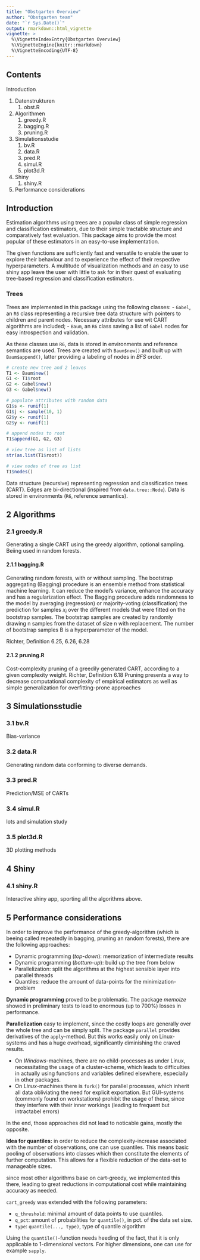 ```yaml
---
title: "Obstgarten Overview"
author: "Obstgarten team"
date: "`r Sys.Date()`"
output: rmarkdown::html_vignette
vignette: >
  %\VignetteIndexEntry{Obstgarten Overview}
  %\VignetteEngine{knitr::rmarkdown}
  %\VignetteEncoding{UTF-8}
---
```


## Contents
Introduction

1. Datenstrukturen
    1. obst.R 
1. Algorithmen
    1. greedy.R 
    1. bagging.R
    1. pruning.R
1. Simulationsstudie
    1. bv.R
    1. data.R
    1. pred.R
    1. simul.R
    1. plot3d.R
1. Shiny
    1. shiny.R
1. Performance considerations

## Introduction

Estimation algorithms using trees are a popular class of simple regression and classification estimators, due to their simple tractable structure and comparatively fast evaluation.
This package aims to provide the most popular of these estimators in an easy-to-use implementation.

The given functions are sufficiently fast and versatile to enable the user to explore their behaviour and to experience the effect of their respective hyperparameters. A multitude of visualization methods and an easy to use shiny app leave the user with little to ask for in their quest of evaluating tree-based regression and classification estimators.

### Trees

Trees are implemented in this package using the following classes:
- `Gabel`, an `R6` class representing a recursive tree data structure with pointers to children and parent nodes. Necessary attributes for use wit CART algorithms are included;
- `Baum`, an `R6` class saving a list of `Gabel` nodes for easy introspection and validation.

As these classes use `R6`, data is stored in environments and reference semantics are used. Trees are created with `Baum$new()` and built up with `Baum$append()`, latter providing a labeling of nodes in *BFS* order.

```r
# create new tree and 2 leaves
T1 <- Baum$new()
G1 <- T1$root
G2 <- Gabel$new()
G3 <- Gabel$new()

# populate attributes with random data
G1$s <- runif(1)
G1$j <- sample(10, 1)
G2$y <- runif(1)
G2$y <- runif(1)

# append nodes to root
T1$append(G1, G2, G3)

# view tree as list of lists
str(as.list(T1$root))

# view nodes of tree as list
T1$nodes()
```

Data structure (recursive) representing regression and classification trees (CART). Edges are bi-directional (inspired from `data.tree::Node`). Data is stored in environments (`R6`, reference semantics).

## 2 Algorithms

### 2.1 greedy.R 
 
Generating a single CART using the greedy algorithm, optional sampling. Beiing used in random forests.

#### 2.1.1 bagging.R 
 
Generating random forests, with or without sampling.
The bootstrap aggregating (Bagging) procedure is an ensemble method from statistical machine learning. It can reduce the model's variance, enhance the accuracy and has a regularization effect. The Bagging procedure adds randomness to the model by averaging (regression) or majority-voting (classification) the prediction for samples $x_i$ over the different models that were fitted on the bootstrap samples. The bootstrap samples are created by randomly drawing n samples from the dataset of size n with replacement. The number of bootstrap samples B is a hyperparameter of the model.

Richter, Definition 6.25, 6.26, 6.28


#### 2.1.2 pruning.R

Cost-complexity pruning of a greedily generated CART, according to a given complexity weight. 
Richter, Definition 6.18
Pruning presents a way to decrease computational complexity of empirical estimators as well as simple generalization for overfitting-prone approaches


## 3 Simulationsstudie

### 3.1 bv.R

Bias-variance

### 3.2 data.R 

Generating random data conforming to diverse demands.

### 3.3 pred.R 

Prediction/MSE of CARTs

### 3.4 simul.R

lots and simulation study

### 3.5 plot3d.R 

3D plotting methods

## 4 Shiny

### 4.1 shiny.R

Interactive shiny app, sporting all the algorithms above.

## 5 Performance considerations


In order to improve the performance of the greedy-algorithm (which is beeing called repeatedly in bagging, pruning an random forests), there are the following approaches:

* Dynamic programming (*top-down*): memorization of intermediate results
* Dynamic programming (*bottum-up*): build up the tree from below
* Parallelization: split the algorithms at the highest sensible layer into parallel threads
* Quantiles: reduce the amount of data-points for the minimization-problem 

**Dynamic programming** proved to be problematic. The package *memoize* showed in preliminary tests to lead to enormous (up to 700%) losses in performance.

**Parallelization** easy to implement, since the costly loops are generally over the whole tree and can be simply split. The package `parallel` provides derivatives of the `apply`-method. But this works easily only on Linux-systems and has a huge overhead, significantly diminishing the craved results.

* On *Windows*-machines, there are no child-processes as under Linux, necessitating the usage of a cluster-scheme, which leads to difficulties in actually using functions and variables defined elsewhere, especially in other packages.
* On *Linux*-machines there is `fork()` for parallel processes, which inherit all data obliviating the need for explicit exportation. But GUI-systems (commonly found on workstations) prohibit the usage of these, since they interfere with their inner workings (leading to frequent but intractabel errors)

In the end, those approaches did not lead to noticable gains, mostly the opposite.

**Idea for quantiles:** in order to reduce the complexity-increase associated with the number of observations, one can use quantiles. This means basic pooling of observations into classes which then constitute the elements of further computation. This allows for a flexible reduction of the data-set to manageable sizes. 

since most other algorithms base on cart-greedy, we implemented this there, leading to great reductions in computational cost while maintaining accuracy as needed.

`cart_greedy` was extended with the following parameters:

* `q_threshold`: minimal amount of data points to use quantiles.
* `q_pct`: amount of probabilities for `quantile()`, in pct. of the data set size.
* `type`: `quantile(..., type)`, type of quantile algorithm

Using the `quantile()`-function needs heeding of the fact, that it is only applicable to 1-dimensional vectors. For higher dimensions, one can use for example `sapply`. 



